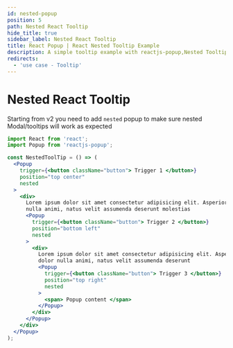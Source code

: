 ```yaml
---
id: nested-popup
position: 5
path: Nested React Tooltip
hide_title: true
sidebar_label: Nested React Tooltip
title: React Popup | React Nested Tooltip Example
description: A simple tooltip example with reactjs-popup,Nested Tooltip, all available position
redirects:
  - 'use case - Tooltip'
---
```



# Nested React Tooltip

Starting from v2 you need to add `nested` popup to make sure nested Modal/tooltips will work as expected

<NestedToolTip />

```jsx
import React from 'react';
import Popup from 'reactjs-popup';

const NestedToolTip = () => (
  <Popup
    trigger={<button className="button"> Trigger 1 </button>}
    position="top center"
    nested
  >
    <div>
      Lorem ipsum dolor sit amet consectetur adipisicing elit. Asperiores dolor
      nulla animi, natus velit assumenda deserunt molestias
      <Popup
        trigger={<button className="button"> Trigger 2 </button>}
        position="bottom left"
        nested
      >
        <div>
          Lorem ipsum dolor sit amet consectetur adipisicing elit. Asperiores
          dolor nulla animi, natus velit assumenda deserunt
          <Popup
            trigger={<button className="button"> Trigger 3 </button>}
            position="top right"
            nested
          >
            <span> Popup content </span>
          </Popup>
        </div>
      </Popup>
    </div>
  </Popup>
);
```

